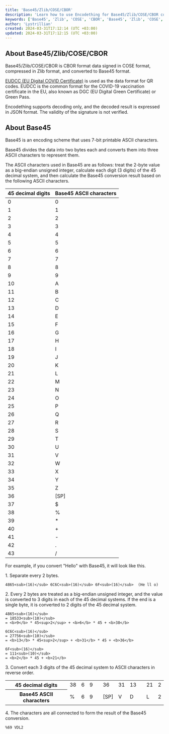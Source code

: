 ```yaml
---
title: 'Base45/Zlib/COSE/CBOR'
description: 'Learn how to use Encodething for Base45/Zlib/COSE/CBOR conversions'
keywords: ['Base45', 'Zlib', 'COSE', 'CBOR', 'Base45', 'Zlib', 'COSE', 'CBOR', 'String', 'Convert', 'Conversion', 'Encodething']
author: 'Lystrillian'
created: 2024-03-31T17:12:14 (UTC +03:00)
updated: 2024-03-31T17:12:15 (UTC +03:00)
---
```


## About Base45/Zlib/COSE/CBOR

Base45/Zlib/COSE/CBOR is CBOR format data signed in COSE format, compressed in Zlib format, and converted to Base45 format.

[EUDCC (EU Digital COVID Certificate)](https://ec.europa.eu/info/live-work-travel-eu/coronavirus-response/safe-covid-19-vaccines-europeans/eu-digital-covid-certificate_en) is used as the data format for QR codes. EUDCC is the common format for the COVID-19 vaccination certificate in the EU, also known as DGC (EU Digital Green Certificate) or Green Pass.

Encodething supports decoding only, and the decoded result is expressed in JSON format. The validity of the signature is not verified.

## About Base45

Base45 is an encoding scheme that uses 7-bit printable ASCII characters.

Base45 divides the data into two bytes each and converts them into three ASCII characters to represent them.

The ASCII characters used in Base45 are as follows: treat the 2-byte value as a big-endian unsigned integer, calculate each digit (3 digits) of the 45 decimal system, and then calculate the Base45 conversion result based on the following ASCII characters.

| 45 decimal digits | Base45 ASCII characters |
| --- | --- |
| 0 | 0 |
| 1 | 1 |
| 2 | 2 |
| 3 | 3 |
| 4 | 4 |
| 5 | 5 |
| 6 | 6 |
| 7 | 7 |
| 8 | 8 |
| 9 | 9 |
| 10 | A |
| 11 | B |
| 12 | C |
| 13 | D |
| 14 | E |
| 15 | F |
| 16 | G |
| 17 | H |
| 18 | I |
| 19 | J |
| 20 | K |
| 21 | L |
| 22 | M |
| 23 | N |
| 24 | O |
| 25 | P |
| 26 | Q |
| 27 | R |
| 28 | S |
| 29 | T |
| 30 | U |
| 31 | V |
| 32 | W |
| 33 | X |
| 34 | Y |
| 35 | Z |
| 36 | \[SP\] |
| 37 | $ |
| 38 | % |
| 39 | \* |
| 40 | + |
| 41 | \- |
| 42 | . |
| 43 | / |

For example, if you convert "Hello" with Base45, it will look like this.

1\. Separate every 2 bytes.

```
4865<sub>(16)</sub> 6C6C<sub>(16)</sub> 6F<sub>(16)</sub>  (He ll o)
```

2\. Every 2 bytes are treated as a big-endian unsigned integer, and the value is converted to 3 digits in each of the 45 decimal systems. If the end is a single byte, it is converted to 2 digits of the 45 decimal system.

```
4865<sub>(16)</sub>
= 18533<sub>(10)</sub>
= <b>9</b> * 45<sup>2</sup> + <b>6</b> * 45 + <b>38</b>
```

```
6C6C<sub>(16)</sub>
= 27756<sub>(10)</sub>
= <b>13</b> * 45<sup>2</sup> + <b>31</b> * 45 + <b>36</b>
```

```
6F<sub>(16)</sub>
= 111<sub>(10)</sub>
= <b>2</b> * 45 + <b>21</b>
```

3\. Convert each 3 digits of the 45 decimal system to ASCII characters in reverse order.

<table class="table table-sm table-fit"><tbody><tr><th>45 decimal digits</th><td>38</td><td>6</td><td>9</td><td></td><td>36</td><td>31</td><td>13</td><td></td><td>21</td><td>2</td></tr><tr><th>Base45 ASCII characters</th><td>%</td><td>6</td><td>9</td><td></td><td>[SP]</td><td>V</td><td>D</td><td></td><td>L</td><td>2</td></tr></tbody></table>

4\. The characters are all connected to form the result of the Base45 conversion.

```
%69 VDL2
```
